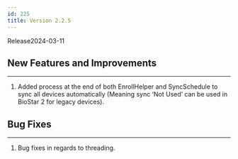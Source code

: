 ```yaml
---
id: 225
title: Version 2.2.5
---
```


Release<Separator/>2024-03-11

## New Features and Improvements

---

1. Added process at the end of both EnrollHelper and SyncSchedule to sync all devices automatically (Meaning sync ‘Not Used’ can be used in BioStar 2 for legacy devices).

## Bug Fixes

---

1. Bug fixes in regards to threading.